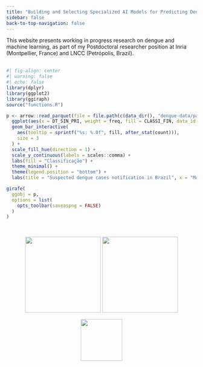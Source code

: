 ```yaml
---
title: "Building and Selecting Specialized AI Models for Predicting Dengue Disease"
sidebar: false
back-to-top-navigation: false
---
```


This website presents working in progress research on dengue and machine learning, as part of my Postdoctoral researcher position at Inria (Montpellier, France) and LNCC (Petrópolis, Brazil).\
\

```r
#| fig-align: center
#| warning: false
#| echo: false
library(dplyr)
library(ggplot2)
library(ggiraph)
source("functions.R")

p <- arrow::read_parquet(file = file.path(c(data_dir(), "dengue-data/parquet_classification/dengue_cases_classification.parquet"))) %>%
  ggplot(aes(x = DT_SIN_PRI, weight = freq, fill = CLASSI_FIN, data_id = CLASSI_FIN)) +
  geom_bar_interactive(
    aes(tooltip = sprintf("%s: %.0f", fill, after_stat(count))),
    size = 3
  ) +
  scale_fill_hue(direction = 1) +
  scale_y_continuous(labels = scales::comma) +
  labs(fill = "Classificação") +
  theme_minimal() +
  theme(legend.position = "bottom") +
  labs(title = "Suspected dengue cases notification in Brazil", x = "Month of first symptom's onset", y = "Records", fill = "Classification")

girafe(
  ggobj = p,
  options = list(
    opts_toolbar(saveaspng = FALSE)
  )
)
```

\

::: {style="text-align: center;"}
[![](images/inr_logo_rouge.png){width="200"}](https://www.inria.fr) [![](images/MARCACOMPLETA_LNCC_HORIZONTAL_FINAL_PNG_azul.png){width="200"}](https://www.gov.br/lncc)
:::

::: {style="text-align: center"}
[![](images/logo-pcdas.png){width="110"}](https://pcdas.icict.fiocruz.br/)
:::
